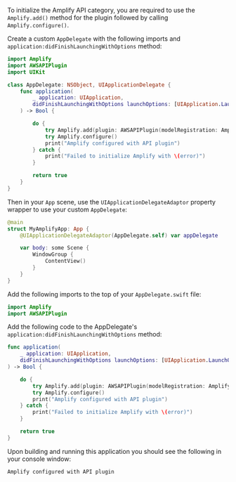 To initialize the Amplify API category, you are required to use the `Amplify.add()` method for the plugin followed by calling `Amplify.configure()`.

<BlockSwitcher>

<Block name="SwiftUI">

Create a custom `AppDelegate` with the following imports and `application:didFinishLaunchingWithOptions` method:

```swift
import Amplify
import AWSAPIPlugin
import UIKit

class AppDelegate: NSObject, UIApplicationDelegate {
    func application(
        _ application: UIApplication,
        didFinishLaunchingWithOptions launchOptions: [UIApplication.LaunchOptionsKey: Any]?
    ) -> Bool {

        do {
            try Amplify.add(plugin: AWSAPIPlugin(modelRegistration: AmplifyModels()))
            try Amplify.configure()
            print("Amplify configured with API plugin")
        } catch {
            print("Failed to initialize Amplify with \(error)")
        }

        return true
    }
}
```

Then in your `App` scene, use the `UIApplicationDelegateAdaptor` property wrapper to use your custom `AppDelegate`:

```swift
@main
struct MyAmplifyApp: App {
    @UIApplicationDelegateAdaptor(AppDelegate.self) var appDelegate

    var body: some Scene {
        WindowGroup {
            ContentView()
        }
    }
}
```

</Block>

<Block name="UIKit">

Add the following imports to the top of your `AppDelegate.swift` file:

```swift
import Amplify
import AWSAPIPlugin
```

Add the following code to the AppDelegate's `application:didFinishLaunchingWithOptions` method:

```swift
func application(
    _ application: UIApplication,
    didFinishLaunchingWithOptions launchOptions: [UIApplication.LaunchOptionsKey: Any]?
) -> Bool {

    do {
        try Amplify.add(plugin: AWSAPIPlugin(modelRegistration: AmplifyModels()))
        try Amplify.configure()
        print("Amplify configured with API plugin")
    } catch {
        print("Failed to initialize Amplify with \(error)")
    }

    return true
}
```

</Block>

</BlockSwitcher>

Upon building and running this application you should see the following in your console window:

```console
Amplify configured with API plugin
```
